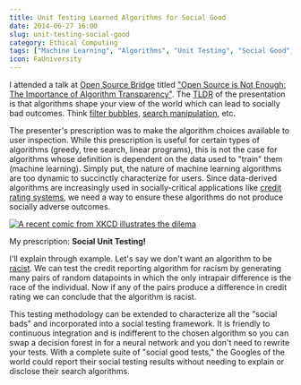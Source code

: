 ```yaml
---
title: Unit Testing Learned Algorithms for Social Good
date: 2014-06-27 16:00
slug: unit-testing-social-good
category: Ethical Computing
tags: ["Machine Learning", "Algorithms", "Unit Testing", "Social Good", "Testing"]
icon: FaUniversity
---
```


I attended a talk at [Open Source Bridge](http://opensourcebridge.org) titled ["Open Source is Not Enough: The Importance of Algorithm Transparency"](http://opensourcebridge.org/sessions/1345). The [TLDR](http://en.wiktionary.org/wiki/TLDR) of the presentation is that algorithms shape your view of the world which can lead to socially bad outcomes. Think [filter bubbles](http://www.ted.com/talks/eli_pariser_beware_online_filter_bubbles), [search manipulation](http://indianexpress.com/article/india/politics/google-search-manipulation-can-swing-votes-in-indian-elections/), etc.

The presenter's prescription was to make the algorithm choices available to user inspection. While this prescription is useful for certain types of algorithms (greedy, tree search, linear programs), this is not the case for algorithms whose definition is dependent on the data used to "train" them (machine learning). Simply put, the nature of machine learning algorithms are too dynamic to succinctly characterize for users. Since data-derived algorithms are increasingly used in socially-critical applications like [credit rating systems](http://www.economist.com/news/finance-and-economics/21571468-lenders-are-turning-social-media-assess-borrowers-stat-oil), we need a way to ensure these algorithms do not produce socially adverse outcomes.


<a href="http://xkcd.com/1390/">
  <img
    src="/static/images/blog/content/research_ethics.png"
    alt="A recent comic from XKCD illustrates the dilema"
    style={{ display: "block", marginLeft: "auto", marginRight: "auto" }}
  />
</a>



My prescription: **Social Unit Testing!**

I'll explain through example. Let's say we don't want an algorithm to be [racist](http://www.theverge.com/2014/2/19/5419854/the-minority-report-this-computer-predicts-crime-but-is-it-racist). We can test the credit reporting algorithm for racism by generating many pairs of random datapoints in which the only intrapair difference is the race of the individual. Now if any of the pairs produce a difference in credit rating we can conclude that the algorithm is racist.

This testing methodology can be extended to characterize all the "social bads" and incorporated into a social testing framework. It is friendly to continuous integration and is indifferent to the chosen algorithm so you can swap a decision forest in for a neural network and you don't need to rewrite your tests. With a complete suite of "social good tests," the Googles of the world could report their social testing results without needing to explain or disclose their search algorithms.
